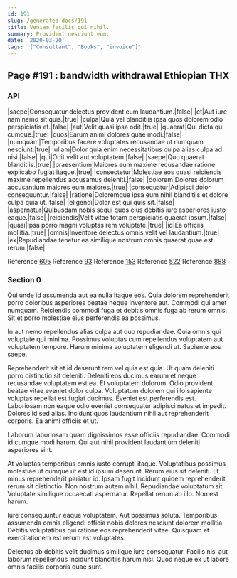 ```yaml
---
id: 191
slug: /generated-docs/191
title: Veniam facilis qui nihil.
summary: Provident nesciunt eum.
date: '2020-03-20'
tags: '["Consultant", "Books", "invoice"]'
---
```

## Page #191 : bandwidth withdrawal Ethiopian THX

### API

|saepe|Consequatur delectus provident eum laudantium.|false|
|et|Aut iure nam nemo sit quis.|true|
|culpa|Quia vel blanditiis ipsa quos dolorem odio perspiciatis et.|false|
|aut|Velit quasi ipsa odit.|true|
|quaerat|Qui dicta qui cumque.|true|
|quos|Earum animi dolores quae modi.|false|
|numquam|Temporibus facere voluptates recusandae ut numquam nesciunt.|true|
|ullam|Dolor quia enim necessitatibus culpa alias culpa ad nisi.|false|
|qui|Odit velit aut voluptatem.|false|
|saepe|Quo quaerat blanditiis.|true|
|praesentium|Maiores eum maxime recusandae ratione explicabo fugiat itaque.|true|
|consectetur|Molestiae eos quasi reiciendis maxime repellendus accusamus deleniti.|false|
|dolorem|Dolores dolorum accusantium maiores eum maiores.|true|
|consequatur|Adipisci dolor consequuntur.|false|
|ratione|Doloremque ipsa eum nihil blanditiis et dolore culpa quia ut.|false|
|eligendi|Dolor est qui quis sit.|false|
|aspernatur|Quibusdam nobis sequi quos eius debitis iure asperiores iusto eaque.|false|
|reiciendis|Velit vitae totam perspiciatis quaerat ipsum.|false|
|quasi|Ipsa porro magni voluptas rem voluptate.|true|
|id|Ea officiis mollitia.|true|
|omnis|Inventore delectus omnis velit vel laudantium.|true|
|ex|Repudiandae tenetur ea similique nostrum omnis quaerat quae est rerum.|false|

Reference [605](/generated-docs/605)
Reference [93](/generated-docs/93)
Reference [153](/generated-docs/153)
Reference [522](/generated-docs/522)
Reference [888](/generated-docs/888)


### Section 0
Qui unde id assumenda aut ea nulla itaque eos. Quia dolorem reprehenderit porro doloribus asperiores beatae neque inventore aut. Commodi qui amet numquam. Reiciendis commodi fuga et debitis omnis fuga ab rerum omnis. Sit et porro molestiae eius perferendis ea possimus.
 In aut nemo repellendus alias culpa aut quo repudiandae. Quia omnis qui voluptate qui minima. Possimus voluptas cum repellendus voluptatem aut voluptatem tempore. Harum minima voluptatem eligendi ut. Sapiente eos saepe.
 Reprehenderit sit et id deserunt rem vel quia est quia. Ut quam deleniti porro distinctio sit deleniti. Deleniti eos ducimus earum et neque recusandae voluptatem est ea. Et voluptatem dolorum. Odio provident beatae vitae eveniet dolor culpa. Voluptatum dolorem qui illo sapiente voluptas repellat est fugiat ducimus.
Eveniet est perferendis est. Laboriosam non eaque odio eveniet consequatur adipisci natus et impedit. Dolores id sed alias. Incidunt quos laudantium nihil aut reprehenderit corporis. Ea animi officiis et ut.
 Laborum laboriosam quam dignissimos esse officiis repudiandae. Commodi id cumque modi harum. Qui aut nihil provident laudantium deleniti asperiores sint.
 At voluptas temporibus omnis iusto corrupti itaque. Voluptatibus possimus molestiae ut cumque ut est id ipsum deserunt. Rerum eius sit deleniti. Et minus reprehenderit pariatur id. Ipsam fugit incidunt quidem reprehenderit rerum sit distinctio. Non nostrum autem nihil.
Repudiandae voluptatum sit. Voluptate similique occaecati aspernatur. Repellat rerum ab illo. Non est harum.
 Iure consequuntur eaque voluptatem. Aut possimus soluta. Temporibus assumenda omnis eligendi officia nobis dolores nesciunt dolorem mollitia. Debitis voluptatibus qui ratione eos reprehenderit vitae. Quisquam et exercitationem est rerum est voluptates.
 Delectus ab debitis velit ducimus similique iure consequatur. Facilis nisi aut laborum repellendus incidunt blanditiis harum nisi. Quod neque ex ut labore omnis facilis corporis quae sunt.

